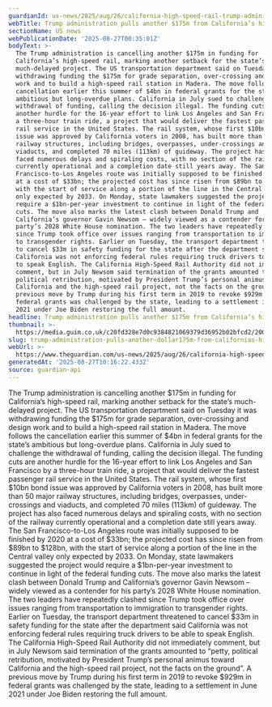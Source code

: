 ```yaml
---
guardianId: us-news/2025/aug/26/california-high-speed-rail-trump-administration
webTitle: Trump administration pulls another $175m from California’s high-speed rail
sectionName: US news
webPublicationDate: '2025-08-27T00:35:01Z'
bodyText: >-
  The Trump administration is cancelling another $175m in funding for
  California’s high-speed rail, marking another setback for the state’s
  much-delayed project. The US transportation department said on Tuesday it was
  withdrawing funding the $175m for grade separation, over-crossing and design
  work and to build a high-speed rail station in Madera. The move follows the
  cancellation earlier this summer of $4bn in federal grants for the state’s
  ambitious but long-overdue plans. California in July sued to challenge the
  withdrawal of funding, calling the decision illegal. The funding cuts are
  another hurdle for the 16-year effort to link Los Angeles and San Francisco by
  a three-hour train ride, a project that would deliver the fastest passenger
  rail service in the United States. The rail system, whose first $10bn bond
  issue was approved by California voters in 2008, has built more than 50 major
  railway structures, including bridges, overpasses, under-crossings and
  viaducts, and completed 70 miles (113km) of guideway. The project has also
  faced numerous delays and spiraling costs, with no section of the railway
  currently operational and a completion date still years away. The San
  Francisco-to-Los Angeles route was initially supposed to be finished by 2020
  at a cost of $33bn; the projected cost has since risen from $89bn to $128bn,
  with the start of service along a portion of the line in the Central valley
  only expected by 2033. On Monday, state lawmakers suggested the project would
  require a $1bn-per-year investment to continue in light of the federal funding
  cuts. The move also marks the latest clash between Donald Trump and
  California’s governor Gavin Newsom – widely viewed as a contender for his
  party’s 2028 White House nomination. The two leaders have repeatedly clashed
  since Trump took office over issues ranging from transportation to immigration
  to transgender rights. Earlier on Tuesday, the transport department threatened
  to cancel $33m in safety funding for the state after the department said
  California was not enforcing federal rules requiring truck drivers to be able
  to speak English. The California High-Speed Rail Authority did not immediately
  comment, but in July Newsom said termination of the grants amounted to “petty,
  political retribution, motivated by President Trump’s personal animus toward
  California and the high-speed rail project, not the facts on the ground”. A
  previous move by Trump during his first term in 2019 to revoke $929m in
  federal grants was challenged by the state, leading to a settlement in June
  2021 under Joe Biden restoring the full amount.
headline: Trump administration pulls another $175m from California’s high-speed rail
thumbnail: >-
  https://media.guim.co.uk/c20fd328e7d0c9384821069379d36952b02bfcd2/200_0_2428_1943/500.jpg
slug: trump-administration-pulls-another-dollar175m-from-californias-high-speed-rail
webUrl: >-
  https://www.theguardian.com/us-news/2025/aug/26/california-high-speed-rail-trump-administration
generatedAt: '2025-08-27T10:16:22.433Z'
source: guardian-api
---
```

The Trump administration is cancelling another $175m in funding for California’s high-speed rail, marking another setback for the state’s much-delayed project. The US transportation department said on Tuesday it was withdrawing funding the $175m for grade separation, over-crossing and design work and to build a high-speed rail station in Madera. The move follows the cancellation earlier this summer of $4bn in federal grants for the state’s ambitious but long-overdue plans. California in July sued to challenge the withdrawal of funding, calling the decision illegal. The funding cuts are another hurdle for the 16-year effort to link Los Angeles and San Francisco by a three-hour train ride, a project that would deliver the fastest passenger rail service in the United States. The rail system, whose first $10bn bond issue was approved by California voters in 2008, has built more than 50 major railway structures, including bridges, overpasses, under-crossings and viaducts, and completed 70 miles (113km) of guideway. The project has also faced numerous delays and spiraling costs, with no section of the railway currently operational and a completion date still years away. The San Francisco-to-Los Angeles route was initially supposed to be finished by 2020 at a cost of $33bn; the projected cost has since risen from $89bn to $128bn, with the start of service along a portion of the line in the Central valley only expected by 2033. On Monday, state lawmakers suggested the project would require a $1bn-per-year investment to continue in light of the federal funding cuts. The move also marks the latest clash between Donald Trump and California’s governor Gavin Newsom – widely viewed as a contender for his party’s 2028 White House nomination. The two leaders have repeatedly clashed since Trump took office over issues ranging from transportation to immigration to transgender rights. Earlier on Tuesday, the transport department threatened to cancel $33m in safety funding for the state after the department said California was not enforcing federal rules requiring truck drivers to be able to speak English. The California High-Speed Rail Authority did not immediately comment, but in July Newsom said termination of the grants amounted to “petty, political retribution, motivated by President Trump’s personal animus toward California and the high-speed rail project, not the facts on the ground”. A previous move by Trump during his first term in 2019 to revoke $929m in federal grants was challenged by the state, leading to a settlement in June 2021 under Joe Biden restoring the full amount.
